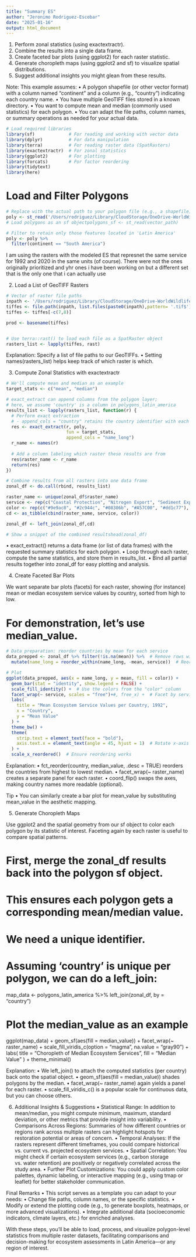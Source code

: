 ```yaml
---
title: "Summary ES"
author: "Jeronimo Rodriguez-Escobar"
date: "2025-01-16"
output: html_document
---
```


  
1.	Perform zonal statistics (using exactextractr).
2.	Combine the results into a single data frame.
3.	Create faceted bar plots (using ggplot2) for each raster statistic.
4.	Generate choropleth maps (using ggplot2 and sf) to visualize spatial distributions.
5.	Suggest additional insights you might glean from these results.

Note: This example assumes:
•	A polygon shapefile (or other vector format) with a column named "continent" and a column (e.g., "country") indicating each country name.
•	You have multiple GeoTIFF files stored in a known directory.
•	You want to compute mean and median (commonly used statistics) for each polygon.
•	You can adapt the file paths, column names, or summary operations as needed for your actual data.

```r
# Load required libraries
library(sf)             # For reading and working with vector data
library(dplyr)          # For data manipulation
library(terra)          # For reading raster data (SpatRasters)
library(exactextractr)  # For zonal statistics
library(ggplot2)        # For plotting
library(forcats)        # For factor reordering
library(tidytext)
library(here)
```


# Load and Filter Polygons

```r

# Replace with the actual path to your polygon file (e.g., a shapefile)
poly <- st_read('/Users/rodriguez/Library/CloudStorage/OneDrive-WorldWildlifeFund,Inc/Global_ES_mapping/global_poly_JJ.gpkg') 
# Load polygons as an sf objectpolygons_sf <- st_read(vector_path)

# Filter to retain only those features located in 'Latin America'
poly <- poly %>%
  filter(continent == "South America")
```

I am using the rasters with the modeled ES that represnet the same service for 1992 and 2020 in the same units (of course). There were not the ones originally prioritized and yhr ones i have been working on but a different set that is the only one that i can actually use


2. Load a List of GeoTIFF Rasters

```r
# Vector of raster file paths
inpath <- '/Users/rodriguez/Library/CloudStorage/OneDrive-WorldWildlifeFund,Inc/Global_ES_mapping/Downloaded_data_ES2'
tiffes <- file.path(inpath, list.files(paste0(inpath),pattern= '.tif$'))
tiffes <- tiffes[-c(7,8)]

prod <- basename(tiffes)


# Use terra::rast() to load each file as a SpatRaster object
rasters_list <- lapply(tiffes, rast)
```


Explanation:
Specify a list of file paths to our GeoTIFFs.
•	Setting names(rasters_list) helps keep track of which raster is which.

3. Compute Zonal Statistics with exactextractr
```r
# We'll compute mean and median as an example
target_stats <- c("mean", "median")

# exact_extract can append columns from the polygon layer;
# here, we assume 'country' is a column in polygons_latin_america
results_list <- lapply(rasters_list, function(r) {
  # Perform exact extraction
  # - append_cols = "country" retains the country identifier with each result
  res <- exact_extract(r, poly,
                       fun = target_stats,
                       append_cols = "name_long")
  r_name <- names(r)
  
  # Add a column labeling which raster these results are from
  res$raster_name <- r_name
  return(res)
})

# Combine results from all rasters into one data frame
zonal_df <- do.call(rbind, results_list)

raster_name <- unique(zonal_df$raster_name)
service <- rep(c("Coastal Protection", "Nitrogen Export", "Sediment Export", "Nature Access", "Pollination"), each = 2)
color <- rep(c("#9e9ac8", "#2c944c", "#08306b", "#A57C00", "#dd1c77"), each=2)
cd <- as_tibble(cbind(raster_name, service, color))

zonal_df <- left_join(zonal_df,cd)

# Show a snippet of the combined resultshead(zonal_df)

```

•	exact_extract() returns a data frame (or list of data frames) with the requested summary statistics for each polygon.
•	Loop through each raster, compute the same statistics, and store them in results_list.
• Bind all partial results together into zonal_df for easy plotting and analysis.

4. Create Faceted Bar Plots

We want separate bar plots (facets) for each raster, showing (for instance) mean or median ecosystem service values by country, sorted from high to low.

# For demonstration, let's use median_value.
```r


# Data preparation: reorder countries by mean for each service
data_prepped <- zonal_df %>% filter(!is.na(mean)) %>%  # Remove rows with NA mean values
  mutate(name_long = reorder_within(name_long, -mean, service))  # Reorder within each service

# Plot
ggplot(data_prepped, aes(x = name_long, y = mean, fill = color)) +
  geom_bar(stat = "identity", show.legend = FALSE) +
  scale_fill_identity() +  # Use the colors from the "color" column
  facet_wrap(~ service, scales = "free")+#, free_x) +  # Facet by service
  labs(
    title = "Mean Ecosystem Service Values per Country, 1992",
    x = "Country",
    y = "Mean Value"
  ) +
  theme_bw() +
  theme(
    strip.text = element_text(face = "bold"),
    axis.text.x = element_text(angle = 45, hjust = 1)  # Rotate x-axis labels
  ) +
  scale_x_reordered()  # Ensure reordering works

```


Explanation:
  •	fct_reorder(country, median_value, .desc = TRUE) reorders the countries from highest to lowest median.
•	facet_wrap(~ raster_name) creates a separate panel for each raster.
•	coord_flip() swaps the axes, making country names more readable (optional).

Tip
•	You can similarly create a bar plot for mean_value by substituting mean_value in the aesthetic mapping.

5. Generate Choropleth Maps

Use ggplot2 and the spatial geometry from our sf object to color each polygon by its statistic of interest. Faceting again by each raster is useful to compare spatial patterns.

# First, merge the zonal_df results back into the polygon sf object.
# This ensures each polygon gets a corresponding mean/median value.

# We need a unique identifier. 
# Assuming 'country' is unique per polygon, we can do a left_join:
map_data <- polygons_latin_america %>%
  left_join(zonal_df, by = "country")

# Plot the median_value as an example
ggplot(map_data) +
  geom_sf(aes(fill = median_value)) +
  facet_wrap(~ raster_name) +
  scale_fill_viridis_c(option = "magma", na.value = "gray90") +
  labs(
    title = "Choropleth of Median Ecosystem Services",
    fill = "Median Value"
  ) +
  theme_minimal()

Explanation:
  •	We left_join() to attach the computed statistics (per country) back onto the spatial object.
•	geom_sf(aes(fill = median_value)) shades polygons by the median.
•	facet_wrap(~ raster_name) again yields a panel for each raster.
•	scale_fill_viridis_c() is a popular scale for continuous data, but you can choose others.

6. Additional Insights & Suggestions
	•	Statistical Range: In addition to mean/median, you might compute minimum, maximum, standard deviation, or other metrics that provide insight into variability.
	•	Comparisons Across Regions: Summaries of how different countries or regions rank across multiple rasters can highlight hotspots for restoration potential or areas of concern.
	•	Temporal Analyses: If the rasters represent different timeframes, you could compare historical vs. current vs. projected ecosystem services.
	•	Spatial Correlation: You might check if certain ecosystem services (e.g., carbon storage vs. water retention) are positively or negatively correlated across the study area.
	•	Further Plot Customizations: You could apply custom color palettes, dynamic labeling, or interactive mapping (e.g., using tmap or leaflet) for better stakeholder communication.

Final Remarks
	•	This script serves as a template you can adapt to your needs:
	•	Change file paths, column names, or the specific statistics.
	•	Modify or extend the plotting code (e.g., to generate boxplots, heatmaps, or more advanced visualizations).
	•	Integrate additional data (socioeconomic indicators, climate layers, etc.) for enriched analyses.

With these steps, you’ll be able to load, process, and visualize polygon-level statistics from multiple raster datasets, facilitating comparisons and decision-making for ecosystem assessments in Latin America—or any region of interest.